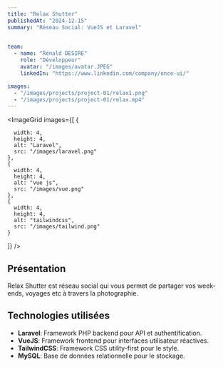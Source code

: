 ```yaml
---
title: "Relax Shutter"
publishedAt: "2024-12-15"
summary: "Réseau Social: VueJS et Laravel"

 
team:
  - name: "Rénald DESIRE"
    role: "Développeur"
    avatar: "/images/avatar.JPEG"
    linkedIn: "https://www.linkedin.com/company/once-ui/"

images:
  - "/images/projects/project-01/relax1.png"  
  - "/images/projects/project-01/relax.mp4"  
---
```


<ImageGrid 
  images={[
    {
      
      width: 4,
      height: 4,
      alt: "Laravel",
      src: "/images/laravel.png"
    },
    {
      width: 4,
      height: 4,
      alt: "vue js",
      src: "/images/vue.png"
    },
    {
      width: 4,
      height: 4,
      alt: "tailwindcss",
      src: "/images/tailwind.png"
    }
  ]}
/>

## Présentation
Relax Shutter est réseau social qui vous permet de partager vos week-ends, voyages etc à travers la photographie. 

## Technologies utilisées

- **Laravel**:  Framework PHP backend pour API et authentification.
- **VueJS**:  Framework frontend pour interfaces utilisateur réactives.
- **TailwindCSS**: Framework CSS utility-first pour le style.
- **MySQL**: Base de données relationnelle pour le stockage.


